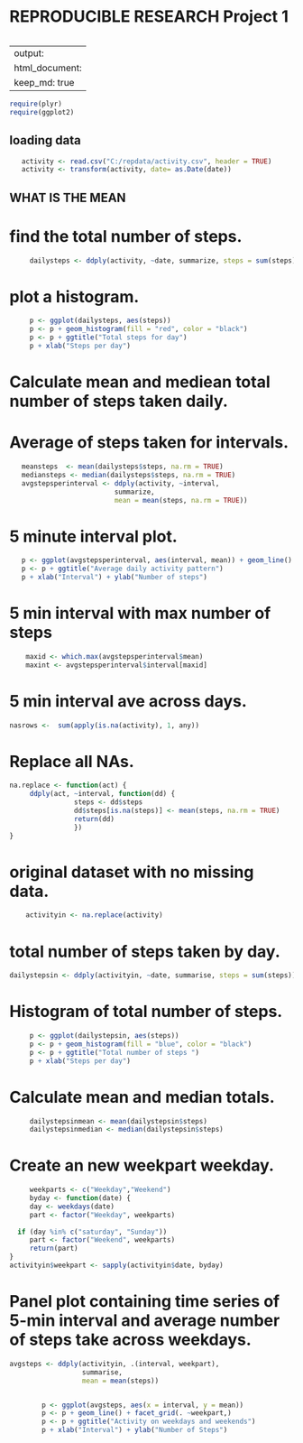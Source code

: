 # REPRODUCIBLE RESEARCH Project 1
```r
```
---
output: 
  html_document:
    keep_md: true
---

```r
require(plyr)
require(ggplot2)

```
## loading data
```r

   activity <- read.csv("C:/repdata/activity.csv", header = TRUE)
   activity <- transform(activity, date= as.Date(date))

```
## WHAT IS THE MEAN

# find the total number of steps.
```r
     dailysteps <- ddply(activity, ~date, summarize, steps = sum(steps))

```
# plot a histogram.
```r
     p <- ggplot(dailysteps, aes(steps))
     p <- p + geom_histogram(fill = "red", color = "black")
     p <- p + ggtitle("Total steps for day")
     p + xlab("Steps per day")

```

# Calculate mean and mediean total number of steps taken daily.
# Average of steps taken for intervals.

```r
   meansteps  <- mean(dailysteps$steps, na.rm = TRUE)
   mediansteps <- median(dailysteps$steps, na.rm = TRUE)
   avgstepsperinterval <- ddply(activity, ~interval, 
                          summarize,
                          mean = mean(steps, na.rm = TRUE))

```

# 5 minute interval plot.

```r
   p <- ggplot(avgstepsperinterval, aes(interval, mean)) + geom_line()
   p <- p + ggtitle("Average daily activity pattern")
   p + xlab("Interval") + ylab("Number of steps")

```

# 5 min interval with max number of steps

```r
    maxid <- which.max(avgstepsperinterval$mean)
    maxint <- avgstepsperinterval$interval[maxid]

```

# 5 min interval ave across days.

```r
nasrows <-  sum(apply(is.na(activity), 1, any))

```

# Replace all NAs. 

```r
na.replace <- function(act) { 
     ddply(act, ~interval, function(dd) {
                steps <- dd$steps
                dd$steps[is.na(steps)] <- mean(steps, na.rm = TRUE)
                return(dd)
                })
}

```
# original dataset with no missing data.

```r
    activityin <- na.replace(activity)

```

# total number of steps taken by day.

```r
dailystepsin <- ddply(activityin, ~date, summarise, steps = sum(steps))

```
# Histogram of total number of steps.

```r
     p <- ggplot(dailystepsin, aes(steps))
     p <- p + geom_histogram(fill = "blue", color = "black")
     p <- p + ggtitle("Total number of steps ")
     p + xlab("Steps per day")

```

# Calculate mean and median totals.

```r
     dailystepsinmean <- mean(dailystepsin$steps)
     dailystepsinmedian <- median(dailystepsin$steps)
```

# Create an new weekpart weekday.

```r
     weekparts <- c("Weekday","Weekend")
     byday <- function(date) {
     day <- weekdays(date)
     part <- factor("Weekday", weekparts)
     
  if (day %in% c("saturday", "Sunday"))
     part <- factor("Weekend", weekparts)
     return(part)
}
activityin$weekpart <- sapply(activityin$date, byday)

```
# Panel plot containing time series of 5-min interval and average number of steps take across weekdays.

```r
avgsteps <- ddply(activityin, .(interval, weekpart),
                  summarise, 
                  mean = mean(steps))


        p <- ggplot(avgsteps, aes(x = interval, y = mean))
        p <- p + geom_line() + facet_grid(. ~weekpart,)
        p <- p + ggtitle("Activity on weekdays and weekends")
        p + xlab("Interval") + ylab("Number of Steps")
```
                              